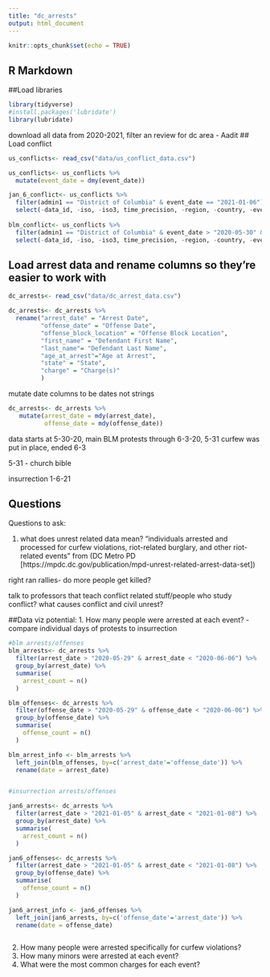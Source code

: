 ```yaml
---
title: "dc_arrests"
output: html_document
---
```


```r
knitr::opts_chunk$set(echo = TRUE)
```

## R Markdown

##Load libraries
```r
library(tidyverse)
#install.packages('lubridate')
library(lubridate)
```

download all data from 2020-2021, filter an review for dc area - Aadit
## Load conflict 

```r

us_conflicts<- read_csv("data/us_conflict_data.csv")

us_conflicts<- us_conflicts %>% 
  mutate(event_date = dmy(event_date))

jan_6_conflict<- us_conflicts %>% 
  filter(admin1 == "District of Columbia" & event_date == "2021-01-06") %>% 
  select(-data_id, -iso, -iso3, time_precision, -region, -country, -event_id_cnty, -event_id_no_cnty, -timestamp, -time_precision)
  
blm_conflict<- us_conflicts %>% 
  filter(admin1 == "District of Columbia" & event_date > "2020-05-30" & event_date < "2020-06-04") %>% 
  select(-data_id, -iso, -iso3, time_precision, -region, -country, -event_id_cnty, -event_id_no_cnty, -timestamp, -time_precision)


```


## Load arrest data and rename columns so they're easier to work with
```r
dc_arrests<- read_csv("data/dc_arrest_data.csv")

dc_arrests<- dc_arrests %>% 
  rename("arrest_date" = "Arrest Date",
         "offense_date" = "Offense Date",
         "offense_block_location" = "Offense Block Location",
         "first_name" = "Defendant First Name",
         "last_name"= "Defendant Last Name",
         "age_at_arrest"="Age at Arrest",
         "state" = "State",
         "charge" = "Charge(s)"
         )

```
mutate date columns to be dates not strings
```r
dc_arrests<- dc_arrests %>% 
   mutate(arrest_date = mdy(arrest_date),
          offense_date = mdy(offense_date))
```
data starts at 5-30-20, main BLM protests through 6-3-20, 5-31 curfew was put in place, ended 6-3

5-31 - church bible 

insurrection 1-6-21

## Questions

Questions to ask:

1. what does unrest related data mean?
"individuals arrested and processed for curfew violations, riot-related burglary, and other riot-related events" from (DC Metro PD [https://mpdc.dc.gov/publication/mpd-unrest-related-arrest-data-set])

right ran rallies- do more people get killed?

talk to professors that teach conflict related stuff/people who study conflict? what causes conflict and civil unrest?

##Data viz potential: 
1. How many people were arrested at each event?
  - compare individual days of protests to insurrection
  
```r
#blm arrests/offenses
blm_arrests<- dc_arrests %>% 
  filter(arrest_date > "2020-05-29" & arrest_date < "2020-06-06") %>% 
  group_by(arrest_date) %>% 
  summarise(
    arrest_count = n()
  )

blm_offenses<- dc_arrests %>% 
  filter(offense_date > "2020-05-29" & offense_date < "2020-06-06") %>% 
  group_by(offense_date) %>% 
  summarise(
    offense_count = n()
  )

blm_arrest_info <- blm_arrests %>% 
  left_join(blm_offenses, by=c('arrest_date'='offense_date')) %>% 
  rename(date = arrest_date)


#insurrection arrests/offenses

jan6_arrests<- dc_arrests %>% 
  filter(arrest_date > "2021-01-05" & arrest_date < "2021-01-08") %>% 
  group_by(arrest_date) %>% 
  summarise(
    arrest_count = n()
  )

jan6_offenses<- dc_arrests %>% 
  filter(arrest_date > "2021-01-05" & arrest_date < "2021-01-08") %>% 
  group_by(offense_date) %>% 
  summarise(
    offense_count = n()
  )

jan6_arrest_info <- jan6_offenses %>% 
  left_join(jan6_arrests, by=c('offense_date'='arrest_date')) %>% 
  rename(date = offense_date)



```
  
  
2. How many people were arrested specifically for curfew violations? 
3. How many minors were arrested at each event?
4. What were the most common charges for each event?


